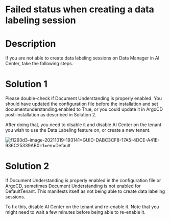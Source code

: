 ﻿# Failed status when creating a data labeling session

# Description

If you are not able to create data labeling sessions on Data Manager in AI Center, take the following steps.

# Solution 1

Please double-check if Document Understanding is properly enabled. You should have updated the configuration file before the installation and set documentunderstanding.enabled to True, or you could update it in ArgoCD post-installation as described in Solution 2.

After doing that, you need to disable it and disable AI Center on the tenant you wish to use the Data Labeling feature on, or create a new tenant.

![f1293d3-image-20211019-193141=GUID-DABC3CF8-17A5-4DCE-A41E-936C25339AB0=1=en=Default](/images/f1293d3-image-20211019-193141=GUID-DABC3CF8-17A5-4DCE-A41E-936C25339AB0=1=en=Default.png)

# Solution 2

If Document Understanding is properly enabled in the configuration file or ArgoCD, sometimes Document Understanding is not enabled for DefaultTenant. This manifests itself as not being able to create data labeling sessions.

To fix this, disable AI Center on the tenant and re-enable it. Note that you might need to wait a few minutes before being able to re-enable it.
